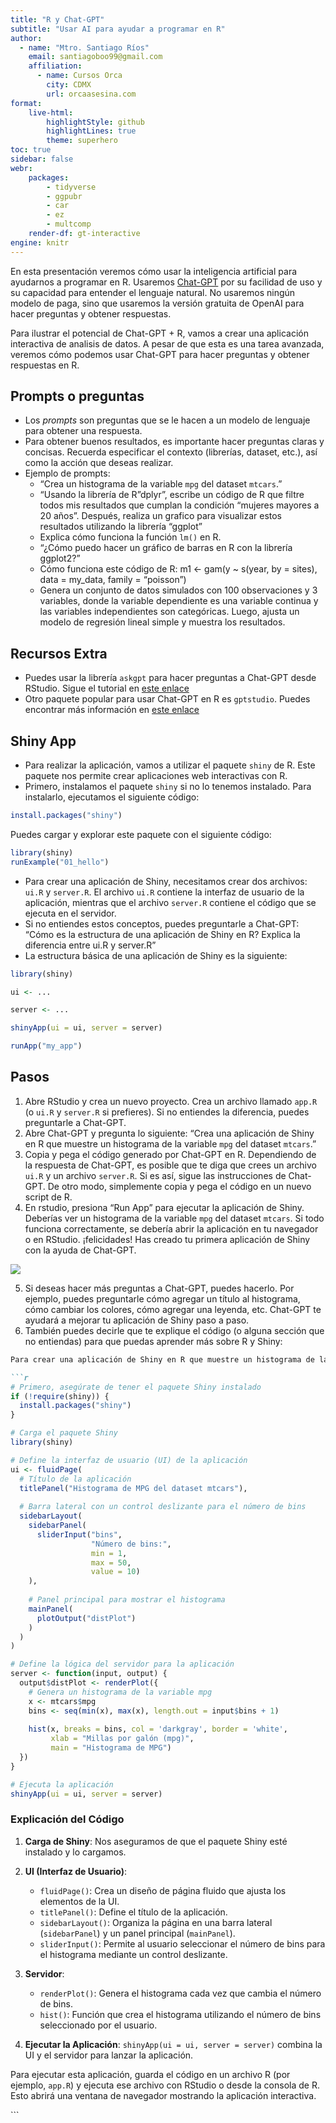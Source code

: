 ```yaml
---
title: "R y Chat-GPT"
subtitle: "Usar AI para ayudar a programar en R"
author:
  - name: "Mtro. Santiago Ríos"
    email: santiagoboo99@gmail.com
    affiliation: 
      - name: Cursos Orca
        city: CDMX
        url: orcaasesina.com
format: 
    live-html:
        highlightStyle: github
        highlightLines: true
        theme: superhero
toc: true
sidebar: false
webr:
    packages: 
        - tidyverse
        - ggpubr
        - car
        - ez
        - multcomp
    render-df: gt-interactive
engine: knitr
---
```




En esta presentación veremos cómo usar la inteligencia artificial para ayudarnos a programar en R. Usaremos [Chat-GPT](https://openai.com/index/chatgpt/) por su facilidad de uso y su capacidad para entender el lenguaje natural. No usaremos ningún modelo de paga, sino que usaremos la versión gratuita de OpenAI para hacer preguntas y obtener respuestas.

Para ilustrar el potencial de Chat-GPT + R, vamos a crear una aplicación interactiva de analisis de datos. A pesar de que esta es una tarea avanzada, veremos cómo podemos usar Chat-GPT para hacer preguntas y obtener respuestas en R.

::: {.callout-note}

## Prompts o preguntas

- Los *prompts* son preguntas que se le hacen a un modelo de lenguaje para obtener una respuesta.
- Para obtener buenos resultados, es importante hacer preguntas claras y concisas. Recuerda especificar el contexto (librerías, dataset, etc.), así como la acción que deseas realizar.
- Ejemplo de prompts: 
  - "Crea un histograma de la variable `mpg` del dataset `mtcars`."
  - "Usando la librería de R "dplyr", escribe un código de R que filtre todos mis resultados que cumplan la condición "mujeres mayores a 20 años". Después, realiza un grafico para visualizar estos resultados utilizando la librería "ggplot"
  - Explica cómo funciona la función `lm()` en R.
  - "¿Cómo puedo hacer un gráfico de barras en R con la librería ggplot2?"
  - Cómo funciona este código de R: m1 <- gam(y ~ s(year, by = sites), data = my\_data, family = “poisson”)
  - Genera un conjunto de datos simulados con 100 observaciones y 3 variables, donde la variable dependiente es una variable continua y las variables independientes son categóricas. Luego, ajusta un modelo de regresión lineal simple y muestra los resultados.

## Recursos Extra

- Puedes usar la librería `askgpt` para hacer preguntas a Chat-GPT desde RStudio. Sigue el tutorial en [este enlace](https://www.r-bloggers.com/2023/04/introducing-askgpt-a-chat-interface-that-helps-you-to-learn-r/)
- Otro paquete popular para usar Chat-GPT en R es `gptstudio`. Puedes encontrar más información en [este enlace](https://github.com/MichelNivard/gptstudio)

:::


## Shiny App

- Para realizar la aplicación, vamos a utilizar el paquete `shiny` de R. Este paquete nos permite crear aplicaciones web interactivas con R.
- Primero, instalamos el paquete `shiny` si no lo tenemos instalado. Para instalarlo, ejecutamos el siguiente código:

```r
install.packages("shiny")
```

Puedes cargar y explorar este paquete con el siguiente código:

```r
library(shiny)
runExample("01_hello")
```

- Para crear una aplicación de Shiny, necesitamos crear dos archivos: `ui.R` y `server.R`. El archivo `ui.R` contiene la interfaz de usuario de la aplicación, mientras que el archivo `server.R` contiene el código que se ejecuta en el servidor.
- Si no entiendes estos conceptos, puedes preguntarle a Chat-GPT: "Cómo es la estructura de una aplicación de Shiny en R? Explica la diferencia entre ui.R y server.R"
- La estructura básica de una aplicación de Shiny es la siguiente:

```r
library(shiny)

ui <- ...

server <- ...

shinyApp(ui = ui, server = server)

runApp("my_app")
```

## Pasos

1. Abre RStudio y crea un nuevo proyecto. Crea un archivo llamado `app.R` (o `ui.R` y `server.R` si prefieres). Si no entiendes la diferencia, puedes preguntarle a Chat-GPT.
2. Abre Chat-GPT y pregunta lo siguiente: "Crea una aplicación de Shiny en R que muestre un histograma de la variable `mpg` del dataset `mtcars`."
3. Copia y pega el código generado por Chat-GPT en R. Dependiendo de la respuesta de Chat-GPT, es posible que te diga que crees un archivo `ui.R` y un archivo `server.R`. Si es así, sigue las instrucciones de Chat-GPT. De otro modo, simplemente copia y pega el código en un nuevo script de R.
4. En rstudio, presiona "Run App" para ejecutar la aplicación de Shiny. Deberías ver un histograma de la variable `mpg` del dataset `mtcars`. Si todo funciona correctamente, se debería abrir la aplicación en tu navegador o en RStudio. ¡felicidades! Has creado tu primera aplicación de Shiny con la ayuda de Chat-GPT.

![](../gpt.png)

5. Si deseas hacer más preguntas a Chat-GPT, puedes hacerlo. Por ejemplo, puedes preguntarle cómo agregar un título al histograma, cómo cambiar los colores, cómo agregar una leyenda, etc. Chat-GPT te ayudará a mejorar tu aplicación de Shiny paso a paso.
6. También puedes decirle que te explique el código (o alguna sección que no entiendas) para que puedas aprender más sobre R y Shiny:

```markdown
Para crear una aplicación de Shiny en R que muestre un histograma de la variable `mpg` del dataset `mtcars`, puedes seguir estos pasos. A continuación, te proporciono el código completo para una aplicación básica de Shiny:

```r
# Primero, asegúrate de tener el paquete Shiny instalado
if (!require(shiny)) {
  install.packages("shiny")
}

# Carga el paquete Shiny
library(shiny)

# Define la interfaz de usuario (UI) de la aplicación
ui <- fluidPage(
  # Título de la aplicación
  titlePanel("Histograma de MPG del dataset mtcars"),
  
  # Barra lateral con un control deslizante para el número de bins
  sidebarLayout(
    sidebarPanel(
      sliderInput("bins",
                  "Número de bins:",
                  min = 1,
                  max = 50,
                  value = 10)
    ),
    
    # Panel principal para mostrar el histograma
    mainPanel(
      plotOutput("distPlot")
    )
  )
)

# Define la lógica del servidor para la aplicación
server <- function(input, output) {
  output$distPlot <- renderPlot({
    # Genera un histograma de la variable mpg
    x <- mtcars$mpg
    bins <- seq(min(x), max(x), length.out = input$bins + 1)
    
    hist(x, breaks = bins, col = 'darkgray', border = 'white',
         xlab = "Millas por galón (mpg)",
         main = "Histograma de MPG")
  })
}

# Ejecuta la aplicación
shinyApp(ui = ui, server = server)
```

### Explicación del Código

1. **Carga de Shiny**: Nos aseguramos de que el paquete Shiny esté instalado y lo cargamos.

2. **UI (Interfaz de Usuario)**:
   - `fluidPage()`: Crea un diseño de página fluido que ajusta los elementos de la UI.
   - `titlePanel()`: Define el título de la aplicación.
   - `sidebarLayout()`: Organiza la página en una barra lateral (`sidebarPanel`) y un panel principal (`mainPanel`).
   - `sliderInput()`: Permite al usuario seleccionar el número de bins para el histograma mediante un control deslizante.

3. **Servidor**:
   - `renderPlot()`: Genera el histograma cada vez que cambia el número de bins.
   - `hist()`: Función que crea el histograma utilizando el número de bins seleccionado por el usuario.

4. **Ejecutar la Aplicación**: `shinyApp(ui = ui, server = server)` combina la UI y el servidor para lanzar la aplicación.

Para ejecutar esta aplicación, guarda el código en un archivo R (por ejemplo, `app.R`) y ejecuta ese archivo con RStudio o desde la consola de R. Esto abrirá una ventana de navegador mostrando la aplicación interactiva.

```